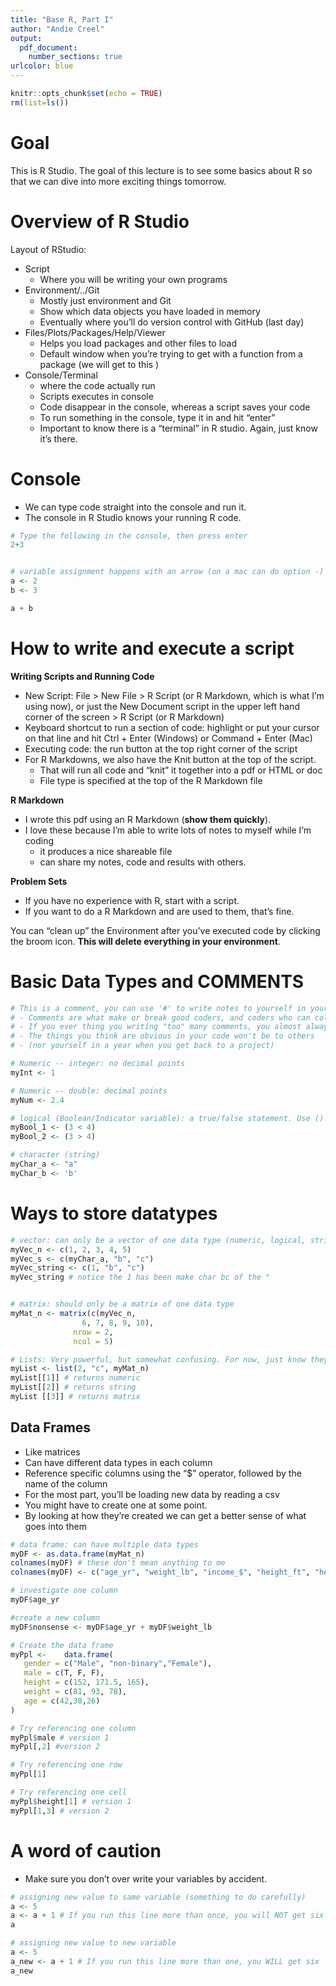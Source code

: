 ```yaml
---
title: "Base R, Part I"
author: "Andie Creel"
output: 
  pdf_document:
    number_sections: true
urlcolor: blue
---
```


```r
knitr::opts_chunk$set(echo = TRUE)
rm(list=ls())
```

# Goal
This is R Studio. The goal of this lecture is to see some basics about R so that we can dive into more exciting things tomorrow. 

# Overview of R Studio 
Layout of RStudio: 

- Script
  - Where you will be writing your own programs
- Environment/../Git
  - Mostly just environment and Git
  - Show which data objects you have loaded in memory
  - Eventually where you'll do version control with GitHub (last day)
- Files/Plots/Packages/Help/Viewer  
  - Helps you load packages and other files to load
  - Default window when you're trying to get with a function from a package (we will get to this )
- Console/Terminal
  - where the code actually run 
  - Scripts executes in console 
  - Code disappear in the console, whereas a script saves your code
  - To run something in the console, type it in and hit "enter"
  - Important to know there is a "terminal" in R studio. Again, just know it's there. 
  

# Console

- We can type code straight into the console and run it. 
- The console in R Studio knows your running R code. 


```r
# Type the following in the console, then press enter 
2+3


# variable assignment happens with an arrow (on a mac can do option -) 
a <- 2
b <- 3

a + b

```


# How to write and execute a script

**Writing Scripts and Running Code**

- New Script: File > New File > R Script (or R Markdown, which is what I'm using now), or just the New Document script in the upper left hand corner of the screen > R Script (or R Markdown)
-	Keyboard shortcut to run a section of code: highlight or put your cursor on that line and hit Ctrl + Enter (Windows) or Command + Enter (Mac)
- Executing code: the run button at the top right corner of the script 
- For R Markdowns, we also have the Knit button at the top of the script.
  - That will run all code and "knit" it together into a pdf or HTML or doc
  - File type is specified at the top of the R Markdown file

**R Markdown**

- I wrote this pdf using an R Markdown (**show them quickly**). 
- I love these because I'm able to write lots of notes to myself while I'm coding
  - it produces a nice shareable file 
  - can share my notes, code and results with others. 

**Problem Sets**

- If you have no experience with R, start with a script. 
- If you want to do a R Markdown and are used to them, that's fine. 

You can "clean up" the Environment after you've executed code by clicking the broom icon. **This will delete everything in your environment**.

# Basic Data Types and COMMENTS

```r
# This is a comment, you can use '#' to write notes to yourself in your code 
# - Comments are what make or break good coders, and coders who can collaborate with others. 
# - If you ever thing you writing "too" many comments, you almost always are not.
# - The things you think are obvious in your code won't be to others 
# - (nor yourself in a year when you get back to a project)

# Numeric -- integer: no decimal points
myInt <- 1

# Numeric -- double: decimal points
myNum <- 2.4

# logical (Boolean/Indicator variable): a true/false statement. Use () to evaluate if something is true or false
myBool_1 <- (3 < 4)
myBool_2 <- (3 > 4)

# character (string) 
myChar_a <- "a"
myChar_b <- 'b'

```

# Ways to store datatypes 

```r
# vector: can only be a vector of one data type (numeric, logical, string)
myVec_n <- c(1, 2, 3, 4, 5)
myVec_s <- c(myChar_a, "b", "c")
myVec_string <- c(1, "b", "c")
myVec_string # notice the 1 has been make char bc of the "


# matrix: should only be a matrix of one data type
myMat_n <- matrix(c(myVec_n, 
                6, 7, 8, 9, 10), 
              nrow = 2, 
              ncol = 5)

# Lists: Very powerful, but somewhat confusing. For now, just know they exist
myList <- list(2, "c", myMat_n)
myList[[1]] # returns numeric 
myList[[2]] # returns string
myList [[3]] # returns matrix
```

## Data Frames

- Like matrices
- Can have different data types in each column
- Reference specific columns using the “$” operator, followed by the name of the column
- For the most part, you’ll be loading new data by reading a csv 
- You might have to create one at some point.
- By looking at how they’re created we can get a better sense of what goes into them

```r
# data frame: can have multiple data types 
myDF <- as.data.frame(myMat_n)
colnames(myDF) # these don't mean anything to me 
colnames(myDF) <- c("age_yr", "weight_lb", "income_$", "height_ft", "height_in")

```


```r
# investigate one column 
myDF$age_yr

#create a new column 
myDF$nonsense <- myDF$age_yr + myDF$weight_lb

```



```r
# Create the data frame
myPpl <- 	data.frame(
   gender = c("Male", "non-binary","Female"), 
   male = c(T, F, F),
   height = c(152, 171.5, 165), 
   weight = c(81, 93, 78),
   age = c(42,38,26)
)

# Try referencing one column
myPpl$male # version 1
myPpl[,2] #version 2

# Try referencing one row 
myPpl[1]

# Try referencing one cell
myPpl$height[1] # version 1
myPpl[1,3] # version 2


```


# A word of caution 

- Make sure you don't over write your variables by accident. 

```r

# assigning new value to same variable (something to do carefully)
a <- 5
a <- a + 1 # If you run this line more than once, you will NOT get six
a

# assigning new value to new variable
a <- 5
a_new <- a + 1 # If you run this line more than one, you WILL get six
a_new
```

